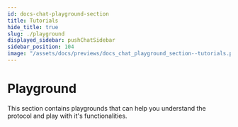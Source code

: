 ```yaml
---
id: docs-chat-playground-section
title: Tutorials
hide_title: true
slug: ./playground
displayed_sidebar: pushChatSidebar
sidebar_position: 104
image: "/assets/docs/previews/docs_chat_playground_section--tutorials.png"
---
```


# Playground

This section contains playgrounds that can help you understand the protocol and play with it's functionalities.

<head>
  <title>Playground Section | Push Chat | Push Documentation</title>
</head>


<DocCardList />
